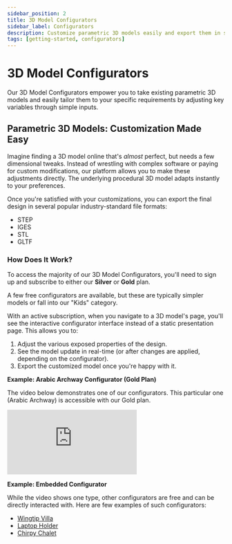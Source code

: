 ```yaml
---
sidebar_position: 2
title: 3D Model Configurators
sidebar_label: Configurators
description: Customize parametric 3D models easily and export them in standard formats like STEP, IGES, STL, or GLTF.
tags: [getting-started, configurators]
---
```



# 3D Model Configurators

Our 3D Model Configurators empower you to take existing parametric 3D models and easily tailor them to your specific requirements by adjusting key variables through simple inputs.

## Parametric 3D Models: Customization Made Easy

Imagine finding a 3D model online that's *almost* perfect, but needs a few dimensional tweaks. Instead of wrestling with complex software or paying for custom modifications, our platform allows you to make these adjustments directly. The underlying procedural 3D model adapts instantly to your preferences.

Once you're satisfied with your customizations, you can export the final design in several popular industry-standard file formats:
*   STEP
*   IGES
*   STL
*   GLTF

### How Does It Work?

<Admonition type="info" title="Subscription Required for Most Configurators">
  <p>To access the majority of our 3D Model Configurators, you'll need to sign up and subscribe to either our <strong>Silver</strong> or <strong>Gold</strong> plan.</p>
  <p>A few free configurators are available, but these are typically simpler models or fall into our "Kids" category.</p>
</Admonition>

With an active subscription, when you navigate to a 3D model's page, you'll see the interactive configurator interface instead of a static presentation page. This allows you to:

1.  Adjust the various exposed properties of the design.
2.  See the model update in real-time (or after changes are applied, depending on the configurator).
3.  Export the customized model once you're happy with it.

**Example: Arabic Archway Configurator (Gold Plan)**

The video below demonstrates one of our configurators. This particular one (Arabic Archway) is accessible with our Gold plan.

<div className="responsive-video-container">
  <iframe
    src="https://www.youtube.com/embed/lNOjdCV5sbI"
    title="Video of Arabic Archway Configurator"
    frameBorder="0"
    allow="accelerometer; autoplay; clipboard-write; encrypted-media; gyroscope; picture-in-picture; web-share"
    allowFullScreen
  ></iframe>
</div>

**Example: Embedded Configurator**

While the video shows one type, other configurators are free and can be directly interacted with. Here are few examples of such configurators:

*   [Wingtip Villa](https://bitbybit.dev/3d-models/kids-corner/birdhouses/wingtip-villa)
*   [Laptop Holder](https://bitbybit.dev/3d-models/3d-printing/desktop/multi-slot-laptop-holder)
*   [Chirpy Chalet](https://bitbybit.dev/3d-models/kids-corner/birdhouses/chirpy-chalet)